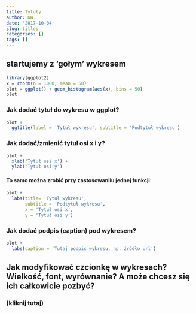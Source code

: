 ```yaml
---
title: Tytuły
author: KW
date: '2017-10-04'
slug: titles
categories: []
tags: []
---
```


## startujemy z 'gołym' wykresem
```r
library(ggplot2)
x = rnorm(n = 1000, mean = 50)
plot = ggplot() + geom_histogram(aes(x), bins = 50)
plot
```

### Jak dodać tytuł do wykresu w ggplot?
```r
plot +
  ggtitle(label = 'Tytuł wykresu', subtitle = 'Podtytuł wykresu')
```

### Jak dodać/zmienić tytuł osi x i y?
```r
plot +
  xlab('Tytuł osi x') +
  ylab('Tytuł osi y')
```

#### To samo można zrobić przy zastosowaniiu jednej funkcji:
```r
plot +
  labs(title= 'Tytuł wykresu', 
       subtitle = 'Podtytuł wykresu', 
       x = 'Tytuł osi x',
       y = 'Tytuł osi y')
```
### Jak dodać podpis (caption) pod wykresem?
```r
plot +
  labs(caption = 'Tutaj podpis wykresu, np. źródło url')
```


## Jak modyfikować czcionkę w wykresach? Wielkość, font, wyrównanie? A może chcesz się ich całkowicie pozbyć?
### (kliknij tutaj)